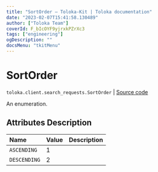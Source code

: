 ```yaml
---
title: "SortOrder — Toloka-Kit | Toloka documentation"
date: "2023-02-07T15:41:58.130489"
author: ["Toloka Team"]
coverId: F_bIcOYF9yjrxkPZrXc3
tags: ["engineering"]
ogDescription: ""
docsMenu: "tkitMenu"
---
```


# SortOrder
`toloka.client.search_requests.SortOrder` | [Source code](https://github.com/Toloka/toloka-kit/blob/v1.1.3/src/client/search_requests.py#L70)

An enumeration.

## Attributes Description

| Name | Value | Description |
| :------| :-----------| :----------|
`ASCENDING`|1|
`DESCENDING`|2|